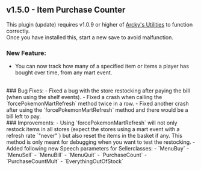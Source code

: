 ## v1.5.0 - Item Purchase Counter

<Callout type="attention" blend="light"> This plugin (update) requires v1.0.9 or higher of [Arcky's Utilities](https://drive.google.com/file/d/19xrRavd1CpbC0p1UQtOUZzuEeHL_WHB5/view?usp=sharing) to function correctly.<br/>
Once you have installed this, start a new save to avoid malfunction.</Callout>

### New Feature:
- You can now track how many of a specified item or items a player has bought over time, from any mart event.
<br/>
### Bug Fixes:
- Fixed a bug with the store restocking after paying the bill (when using the shelf events).
- Fixed a crash when calling the `forcePokemonMartRefresh` method twice in a row.
- Fixed another crash after using the `forcePokemonMartRefresh` method and there would be a bill left to pay. 
<br/>
### Improvements:
- Using `forcePokemonMartRefresh` will not only restock items in all stores (expect the stores using a mart event with a refresh rate `"never"`) but also reset the items in the basket if any. This method is only meant for debugging when you want to test the restocking.
- Added following new Speech parameters for Sellerclasses:
  - `MenuBuy`
  - `MenuSell`
  - `MenuBill`
  - `MenuQuit`
  - `PurchaseCount`
  - `PurchaseCountMult`
  - `EverythingOutOfStock`
